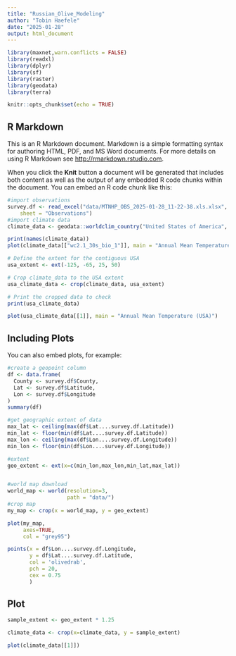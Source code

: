 ```yaml
---
title: "Russian_Olive_Modeling"
author: "Tobin Haefele"
date: "2025-01-28"
output: html_document
---
```


```r
library(maxnet,warn.conflicts = FALSE)
library(readxl)
library(dplyr)
library(sf)
library(raster)
library(geodata)
library(terra)

knitr::opts_chunk$set(echo = TRUE)
```

## R Markdown

This is an R Markdown document. Markdown is a simple formatting syntax for authoring HTML, PDF, and MS Word documents. For more details on using R Markdown see <http://rmarkdown.rstudio.com>.

When you click the **Knit** button a document will be generated that includes both content as well as the output of any embedded R code chunks within the document. You can embed an R code chunk like this:

```r
#import observations
survey.df <- read_excel("data/MTNHP_OBS_2025-01-28_11-22-38.xls.xlsx", 
    sheet = "Observations")
#import climate data
climate_data <- geodata::worldclim_country("United States of America", var='bio',path='data/',res=2.5)

print(names(climate_data))
plot(climate_data[["wc2.1_30s_bio_1"]], main = "Annual Mean Temperature")

# Define the extent for the contiguous USA
usa_extent <- ext(-125, -65, 25, 50)

# Crop climate_data to the USA extent
usa_climate_data <- crop(climate_data, usa_extent)

# Print the cropped data to check
print(usa_climate_data)

plot(usa_climate_data[[1]], main = "Annual Mean Temperature (USA)")

```

## Including Plots

You can also embed plots, for example:

```r

#create a geopoint column
df <- data.frame(
  County <- survey.df$County,
  Lat <- survey.df$Latitude,
  Lon <- survey.df$Longitude
)
summary(df)

#get geographic extent of data
max_lat <- ceiling(max(df$Lat....survey.df.Latitude))
min_lat <- floor(min(df$Lat....survey.df.Latitude))
max_lon <- ceiling(max(df$Lon....survey.df.Longitude))
min_lon <- floor(min(df$Lon....survey.df.Longitude))

#extent 
geo_extent <- ext(x=c(min_lon,max_lon,min_lat,max_lat))


#world map download
world_map <- world(resolution=3,
                   path = "data/")
#crop map
my_map <- crop(x = world_map, y = geo_extent)

plot(my_map,
     axes=TRUE,
     col = "grey95")

points(x = df$Lon....survey.df.Longitude,
       y = df$Lat....survey.df.Latitude,
       col = 'olivedrab',
       pch = 20,
       cex = 0.75
       )

```

## Plot
```r
sample_extent <- geo_extent * 1.25

climate_data <- crop(x=climate_data, y = sample_extent)

plot(climate_data[[1]])

```
